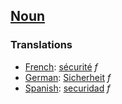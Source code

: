 ==[[Noun]]==

===Translations===

*[[French]]: [[sécurité]] ''f''
*[[German]]: [[Sicherheit]] ''f''
*[[Spanish]]: [[securidad]] ''f''